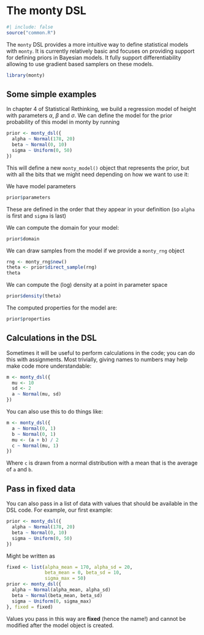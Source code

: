 # The monty DSL {#sec-monty-dsl}

```r
#| include: false
source("common.R")
```

The `monty` DSL provides a more intuitive way to define statistical models with `monty`. It is currently relatively basic and focuses on providing support for defining priors in Bayesian models. It fully support differentiability allowing to use gradient based samplers on these models.

```r
library(monty)
```

## Some simple examples

In chapter 4 of Statistical Rethinking, we build a regression model of height with parameters $\alpha$, $\beta$ and $\sigma$.  We can define the model for the prior probability of this model in monty by running

```r
prior <- monty_dsl({
  alpha ~ Normal(178, 20)
  beta ~ Normal(0, 10)
  sigma ~ Uniform(0, 50)
})
```

This will define a new `monty_model()` object that represents the prior, but with all the bits that we might need depending on how we want to use it:

We have model parameters

```r
prior$parameters
```

These are defined in the order that they appear in your definition (so `alpha` is first and `sigma` is last)

We can compute the domain for your model:

```r
prior$domain
```

We can draw samples from the model if we provide a `monty_rng` object

```r
rng <- monty_rng$new()
theta <- prior$direct_sample(rng)
theta
```

We can compute the (log) density at a point in parameter space

```r
prior$density(theta)
```

The computed properties for the model are:

```r
prior$properties
```

## Calculations in the DSL

Sometimes it will be useful to perform calculations in the code; you can do this with assignments.  Most trivially, giving names to numbers may help make code more understandable:

```r
m <- monty_dsl({
  mu <- 10
  sd <- 2
  a ~ Normal(mu, sd)
})
```

You can also use this to do things like:

```r
m <- monty_dsl({
  a ~ Normal(0, 1)
  b ~ Normal(0, 1)
  mu <- (a + b) / 2
  c ~ Normal(mu, 1)
})
```

Where `c` is drawn from a normal distribution with a mean that is the average of `a` and `b`.

## Pass in fixed data

You can also pass in a list of data with values that should be available in the DSL code.  For example, our first example:

```r
prior <- monty_dsl({
  alpha ~ Normal(178, 20)
  beta ~ Normal(0, 10)
  sigma ~ Uniform(0, 50)
})
```

Might be written as

```r
fixed <- list(alpha_mean = 170, alpha_sd = 20,
              beta_mean = 0, beta_sd = 10,
              sigma_max = 50)
prior <- monty_dsl({
  alpha ~ Normal(alpha_mean, alpha_sd)
  beta ~ Normal(beta_mean, beta_sd)
  sigma ~ Uniform(0, sigma_max)
}, fixed = fixed)
```

Values you pass in this way are **fixed** (hence the name!) and cannot be modified after the model object is created.